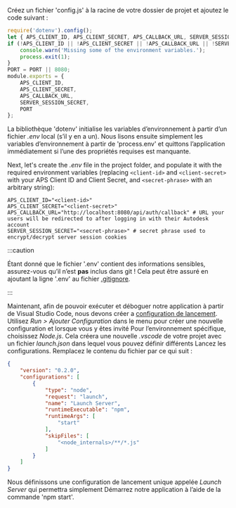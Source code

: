 Créez un fichier 'config.js' à la racine de votre dossier de projet et ajoutez le code suivant :

```js title="config.js"
require('dotenv').config();
let { APS_CLIENT_ID, APS_CLIENT_SECRET, APS_CALLBACK_URL, SERVER_SESSION_SECRET, PORT } = process.env;
if (!APS_CLIENT_ID || !APS_CLIENT_SECRET || !APS_CALLBACK_URL || !SERVER_SESSION_SECRET) {
    console.warn('Missing some of the environment variables.');
    process.exit(1);
}
PORT = PORT || 8080;
module.exports = {
    APS_CLIENT_ID,
    APS_CLIENT_SECRET,
    APS_CALLBACK_URL,
    SERVER_SESSION_SECRET,
    PORT
};
```

La bibliothèque 'dotenv' initialise les variables d’environnement à partir d’un fichier _.env_ local (s’il y en a un).
Nous lisons ensuite simplement les variables d’environnement à partir de 'process.env' et quittons l’application
immédiatement si l’une des propriétés requises est manquante.

Next, let's create the _.env_ file in the project folder, and populate it with the required
environment variables (replacing `<client-id>` and `<client-secret>` with your APS Client ID
and Client Secret, and `<secret-phrase>` with an arbitrary string):

``` title=".env"
APS_CLIENT_ID="<client-id>"
APS_CLIENT_SECRET="<client-secret>"
APS_CALLBACK_URL="http://localhost:8080/api/auth/callback" # URL your users will be redirected to after logging in with their Autodesk account
SERVER_SESSION_SECRET="<secret-phrase>" # secret phrase used to encrypt/decrypt server session cookies
```



:::caution

Étant donné que le fichier '.env' contient des informations sensibles, assurez-vous qu’il n’est **pas** inclus dans git !
Cela peut être assuré en ajoutant la ligne '.env' au fichier [.gitignore](https://git-scm.com/docs/gitignore).


:::



Maintenant, afin de pouvoir exécuter et déboguer notre application à partir de Visual Studio Code, nous devons créer
a [configuration de lancement](https://code.visualstudio.com/docs/editor/debugging#_launch-configurations).
Utilisez _Run > Ajouter Configuration_ dans le menu pour créer une nouvelle configuration et lorsque vous y êtes invité
Pour l’environnement spécifique, choisissez _Node.js_. Cela créera une nouvelle _.vscode_
de votre projet avec un fichier _launch.json_ dans lequel vous pouvez définir différents
Lancez les configurations. Remplacez le contenu du fichier par ce qui suit :

```json title=".vscode/launch.json"
{
    "version": "0.2.0",
    "configurations": [
        {
            "type": "node",
            "request": "launch",
            "name": "Launch Server",
            "runtimeExecutable": "npm",
            "runtimeArgs": [
                "start"
            ],
            "skipFiles": [
                "<node_internals>/**/*.js"
            ]
        }
    ]
}
```

Nous définissons une configuration de lancement unique appelée _Launch Server_ qui permettra simplement
Démarrez notre application à l’aide de la commande 'npm start'.